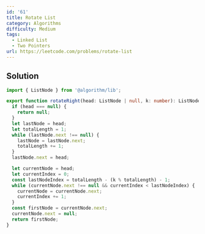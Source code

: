 ```yaml
---
id: '61'
title: Rotate List
category: Algorithms
difficulty: Medium
tags:
  - Linked List
  - Two Pointers
url: https://leetcode.com/problems/rotate-list
---
```


## Solution

```typescript filename="solution.ts" copy
import { ListNode } from '@algorithm/lib';

export function rotateRight(head: ListNode | null, k: number): ListNode | null {
  if (head === null) {
    return null;
  }
  let lastNode = head;
  let totalLength = 1;
  while (lastNode.next !== null) {
    lastNode = lastNode.next;
    totalLength += 1;
  }
  lastNode.next = head;

  let currentNode = head;
  let currentIndex = 0;
  const lastNodeIndex = totalLength - (k % totalLength) - 1;
  while (currentNode.next !== null && currentIndex < lastNodeIndex) {
    currentNode = currentNode.next;
    currentIndex += 1;
  }
  const firstNode = currentNode.next;
  currentNode.next = null;
  return firstNode;
}
```
